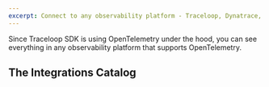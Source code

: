 ```yaml
---
excerpt: Connect to any observability platform - Traceloop, Dynatrace, Datadog, Honeycomb, and others
---
```


Since Traceloop SDK is using OpenTelemetry under the hood, you can see everything in any observability platform that supports OpenTelemetry.

## The Integrations Catalog

<Cards>
    <Card title="Traceloop" href="/open-ll-metry/integrations/traceloop"/>
    <Card title="Axiom" href="/open-ll-metry/integrations/axiom"/>
    <Card title="Azure Application Insights" href="/open-ll-metry/integrations/azure-applications-insights"/>
    <Card title="Datadog" href="/open-ll-metry/integrations/datadog"/>
    <Card title="Dynatrace" href="/open-ll-metry/integrations/dynatrace"/>
    <Card title="Grafana Tempo" href="/open-ll-metry/integrations/grafana"/>
    <Card title="Honeycomb" href="/open-ll-metry/integrations/honeycomb"/>
    <Card title="HyperDX" href="/open-ll-metry/integrations/hyper-dx"/>
    <Card title="Instana" href="/open-ll-metry/integrations/instana"/>
    <Card title="New Relic" href="/open-ll-metry/integrations/new-relic"/>
    <Card title="OpenTelemetry Collector" href="/open-ll-metry/integrations/open-telemetry-collector"/>
    <Card title="Service Now Cloud Observability" href="/open-ll-metry/integrations/service-now-cloud-observability"/>
    <Card title="Sentry" href="/open-ll-metry/integrations/sentry"/>
    <Card title="SigNoz" href="/open-ll-metry/integrations/sig-noz"/>
    <Card title="Splunk" href="/open-ll-metry/integrations/splunk"/>
</Cards>